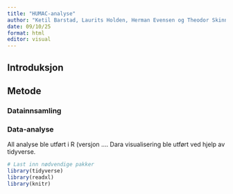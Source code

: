 ```yaml
---
title: "HUMAC-analyse"
author: "Ketil Barstad, Laurits Holden, Herman Evensen og Theodor Skinnarland"
date: 09/10/25
format: html
editor: visual
---
```


## Introduksjon

## Metode

### Datainnsamling

### Data-analyse 

All analyse ble utført i R (versjon .... Dara visualisering ble utført ved hjelp av tidyverse.

```r
# Last inn nødvendige pakker 
library(tidyverse)
library(readxl)
library(knitr)


```

```r

```
